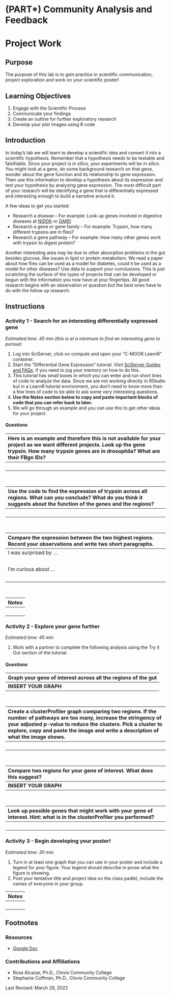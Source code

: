 # (PART\*) Community Analysis and Feedback {-}

# Project Work

<h2>Purpose</h2>

The purpose of this lab is to gain practice in scientific communication, project exploration and work on your scientific  poster!

<h2>Learning Objectives</h2>

1. Engage with the Scientific Process
1. Communicate your findings
1. Create an outline for further exploratory research
1. Develop your plot images using R code

<h2>Introduction</h2>

In today’s lab we will learn to develop a scientific idea and convert it into a scientific hypothesis. Remember that a hypothesis needs to be testable and falsifiable. Since your project is *in silico*, your experiments will be *in silico*.  You might look at a gene, do some background research on that gene, wonder about the gene function and its relationship to gene expression. Then use this information to develop a hypothesis about its expression and test your hypothesis by analyzing gene expression. The most difficult part of your research will be identifying a gene that is differentially expressed and interesting enough to build a narrative around it.

A few ideas to get you started:

- Research a disease – For example: Look up genes involved in digestive diseases at [NIDDK](https://www.niddk.nih.gov/health-information/digestive-diseases) or [GARD](https://rarediseases.info.nih.gov/diseases/diseases-by-category/6/digestive-diseases)
- Research a gene or gene family – For example: Trypsin, how many different trypsins are in flies?
- Research a gene pathway – For example: How many other genes work with trypsin to digest protein?

Another interesting area may be due to other absorption problems in the gut besides glucose, like issues in lipid or protein metabolism. We read a paper about how flies can be used as a model for diabetes, could it be used as a model for other diseases? Use data to support your conclusions.  This is just scratching the surface of the types of projects that can be developed or begun with the information you now have at your fingertips. All good research begins with an observation or question but the best ones have to do with the follow up research.

<h2>Instructions</h2>

### Activity 1  - Search for an interesting differentially expressed gene

*Estimated time: 45 min (this is at a minimum to find an interesting gene to pursue)*

1. Log into SciServer, click on compute and open your “C-MOOR LearnR” container.
1. Start the “Differential Gene Expression” tutorial. Visit [SciServer Guides and FAQs](https://help.c-moor.org/t/sciserver-guides-and-faqs/22). if you need to jog your memory on how to do this.
1. This tutorial has small boxes in which you can enter and run short lines of code to analyze the data. Since we are not working directly in RStudio but in a LearnR tutorial environment, you don’t need to know more than a few lines of code to be able to ask some very interesting questions.
1. **Use the Notes section below to copy and paste important blocks of code that you can refer back to later.**
1. We will go through an example and you can use this to get other ideas for your project.

#### Questions

| Here is an example and therefore this is not available for your project as we want different projects. Look up the gene trypsin.  How many trypsin genes are in drosophila? What are their FBgn IDs? |
|:-|
| <br> |

<br>

| Use the code to find the expression of trypsin across all regions. What can you conclude? What do you think it suggests about the function of the genes and the regions? |
|:-|
| <br> |

<br>

| Compare the expression between the two highest regions. Record your observations and write two short paragraphs. |
|:-|
| I was surprised by ...|
| <br> |
| I’m curious about ... |
| <br> |

<br>

| Notes |
|:-|
| <br> |

### Activity 2 - Explore your gene further

*Estimated time: 45 min*

1. Work with a partner to complete the following analysis using the Try it Out section of the tutorial.

#### Questions

| Graph your gene of interest  across all the regions of the gut |
|:-|
| **INSERT YOUR GRAPH** |

<br>

| Create a clusterProfiler graph comparing two regions. If the number of pathways are too many, increase the stringency of your adjusted p-value to reduce the clusters.  Pick a cluster to explore, copy and paste the image and write a description of what the image shows. |
|:-|
| <br> |

<br>

| Compare two regions for your gene of interest. What does this suggest? |
|:-|
| **INSERT YOUR GRAPH** |

<br>

| Look up possible genes that might work with your gene of interest.  Hint: what is in the clusterProfiler you performed? |
|:-|
| <br> |

### Activity 3 - Begin developing your poster!

*Estimated time: 30 min*

1. Turn in at least one graph that you can use in your poster and include a legend for your figure. Your legend should describe in prose what the figure is showing.
1. Post your tentative title and project idea on the class padlet, include the names of everyone in your group.

| Notes |
|:-|
| <br> |

<h2>Footnotes</h2>

### Resources

- [Google Doc](https://docs.google.com/document/d/17nQ6OYVCHeLCeXrDYcNjZvj7-fdAGPZQ)

### Contributions and Affiliations

- Rosa Alcazar, Ph.D., Clovis Community College
- Stephanie Coffman, Ph.D., Clovis Community College

Last Revised: March 29, 2022
